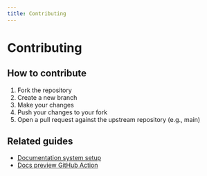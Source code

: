 ```yaml
---
title: Contributing
---
```


# Contributing

## How to contribute

1. Fork the repository
2. Create a new branch
3. Make your changes
4. Push your changes to your fork
5. Open a pull request against the upstream repository (e.g., main)

## Related guides

- [Documentation system setup](./documentation-setup)
- [Docs preview GitHub Action](./docs-preview-action)
